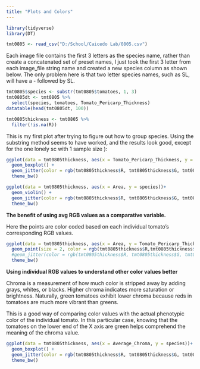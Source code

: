 ```yaml
---
title: "Plots and Colors"
---
```


```r
library(tidyverse)
library(DT)
```

```r
tmt0805 <- read_csv("D:/School/Caicedo Lab/0805.csv")
```

Each image file contains the first 3 letters as the species name, rather than create a concatenated set of preset names, I just took the first 3 letter from each image_file string name and created a new species column as shown below. The only problem here is that two letter species names, such as SL, will have a - followed by SL.

```r
tmt0805$species <- substr(tmt0805$tomatoes, 1, 3)
tmt0805dt <- tmt0805 %>% 
  select(species, tomatoes, Tomato_Pericarp_Thickness)
datatable(head(tmt0805dt, 100))
```

```r
tmt0805thickness <- tmt0805 %>%
  filter(!is.na(R))
```

This is my first plot after trying to figure out how to group species. Using the substring method seems to have worked, and the results look good, except for the one lonely sc with 1 sample size ):

```r
ggplot(data = tmt0805thickness, aes(x = Tomato_Pericarp_Thickness, y = species))+
  geom_boxplot() +
  geom_jitter(color = rgb(tmt0805thickness$R, tmt0805thickness$G, tmt0805thickness$B, maxColorValue = 255), alpha = 0.7) +
  theme_bw()
```

 

```r
ggplot(data = tmt0805thickness, aes(x = Area, y = species))+
  geom_violin() +
  geom_jitter(color = rgb(tmt0805thickness$R, tmt0805thickness$G, tmt0805thickness$B, maxColorValue = 255), alpha = 0.7) +
  theme_bw()
```

**The benefit of using avg RGB values as a comparative variable.**

Here the points are color coded based on each individual tomato's corresponding RGB values.

```r
ggplot(data = tmt0805thickness, aes(x = Area, y = Tomato_Pericarp_Thickness))+
  geom_point(size = 2, color = rgb(tmt0805thickness$R,tmt0805thickness$G, tmt0805thickness$B, maxColorValue = 255)) +
  #geom_jitter(color = rgb(tmt0805thickness$R, tmt0805thickness$G, tmt0805thickness$B, maxColorValue = 255), alpha = 0.7) +
  theme_bw()
```

**Using individual RGB values to understand other color values better**

Chroma is a measurement of how much color is stripped away by adding grays, whites, or blacks. Higher chroma indicates more saturation or brightness. Naturally, green tomatoes exhibit lower chroma because reds in tomatoes are much more vibrant than greens.

This is a good way of comparing color values with the actual phenotypic color of the individual tomato. In this particular case, knowing that the tomatoes on the lower end of the X axis are green helps comprehend the meaning of the chroma value.

```r
ggplot(data = tmt0805thickness, aes(x = Average_Chroma, y = species))+
  geom_boxplot() +
  geom_jitter(color = rgb(tmt0805thickness$R, tmt0805thickness$G, tmt0805thickness$B, maxColorValue = 255), alpha = 0.9) +
  theme_bw()
```